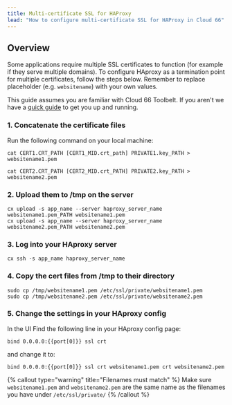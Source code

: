 ```yaml
---
title: Multi-certificate SSL for HAProxy
lead: "How to configure multi-certificate SSL for HAProxy in Cloud 66"
---
```


## Overview

Some applications require multiple SSL certificates to function (for example if they serve multiple domains). To configure HAproxy as a termination point for multiple certificates, follow the steps below. Remember to replace placeholder (e.g. `websitename`) with your own values.

This guide assumes you are familiar with Cloud 66 Toolbelt. If you aren't we have a [quick guide](/docs/toolbelt/using-cloud66-toolbelt) to get you up and running.

### 1. Concatenate the certificate files

Run the following command on your local machine:

```shell
cat CERT1.CRT_PATH [CERT1_MID.crt_path] PRIVATE1.key_PATH > websitename1.pem

cat CERT2.CRT_PATH [CERT2_MID.crt_PATH] PRIVATE2.key_PATH > websitename2.pem
```

### 2. Upload them to /tmp on the server

```shell
cx upload -s app_name --server haproxy_server_name websitename1.pem_PATH websitename1.pem
cx upload -s app_name --server haproxy_server_name websitename2.pem_PATH websitename2.pem
```

### 3. Log into your HAproxy server

```shell
cx ssh -s app_name haproxy_server_name
```

### 4. Copy the cert files from /tmp to their directory

```shell
sudo cp /tmp/websitename1.pem /etc/ssl/private/websitename1.pem
sudo cp /tmp/websitename2.pem /etc/ssl/private/websitename2.pem
```

### 5. Change the settings in your HAproxy config

In the UI Find the following line in your HAproxy config page:

`bind 0.0.0.0:{{port[0]}} ssl crt` 

and change it to:

`bind 0.0.0.0:{{port[0]}} ssl crt websitename1.pem crt websitename2.pem`

{% callout type="warning" title="Filenames must match" %}
Make sure `websitename1.pem` and `websitename2.pem` are the same name as the filenames you have under `/etc/ssl/private/`
{% /callout %}

